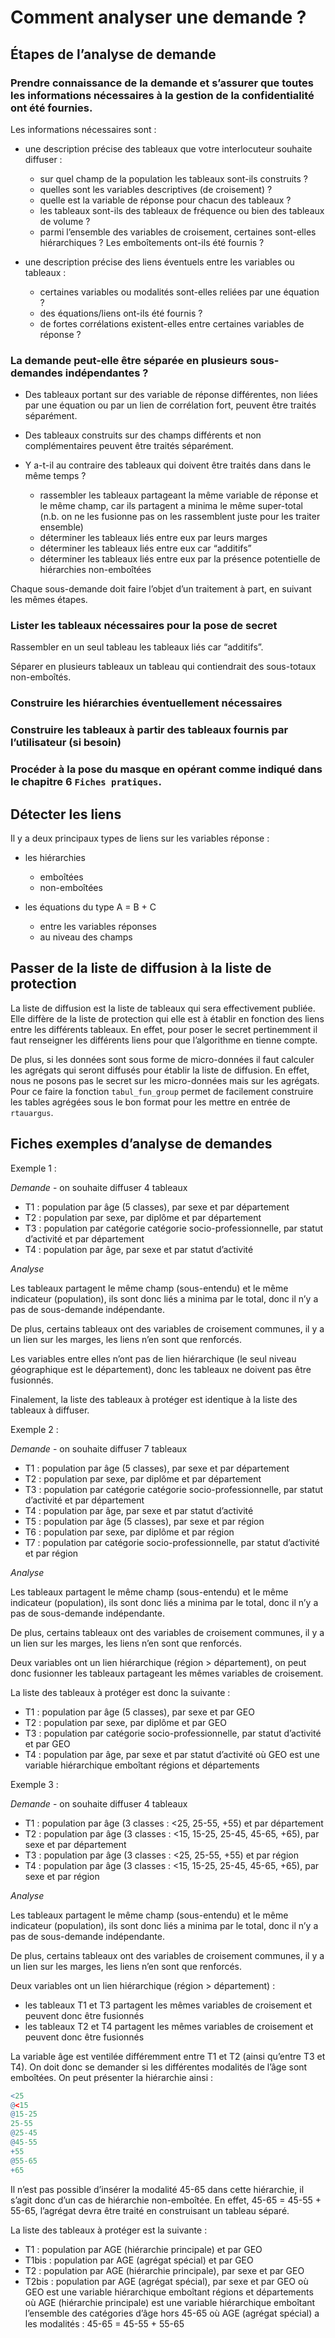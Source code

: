 # Comment analyser une demande ?

## Étapes de l'analyse de demande

### Prendre connaissance de la demande et s'assurer que toutes les informations nécessaires à la gestion de la confidentialité ont été fournies.

Les informations nécessaires sont :

-   une description précise des tableaux que votre interlocuteur souhaite diffuser :

    -   sur quel champ de la population les tableaux sont-ils construits ?
    -   quelles sont les variables descriptives (de croisement) ?
    -   quelle est la variable de réponse pour chacun des tableaux ?
    -   les tableaux sont-ils des tableaux de fréquence ou bien des tableaux de volume ?
    -   parmi l'ensemble des variables de croisement, certaines sont-elles hiérarchiques ? Les emboîtements ont-ils été fournis ?

-   une description précise des liens éventuels entre les variables ou tableaux :

    -   certaines variables ou modalités sont-elles reliées par une équation ?
    -   des équations/liens ont-ils été fournis ?
    -   de fortes corrélations existent-elles entre certaines variables de réponse ?

### La demande peut-elle être séparée en plusieurs sous-demandes indépendantes ?

-   Des tableaux portant sur des variable de réponse différentes, non liées par une équation ou par un lien de corrélation fort, peuvent être traités séparément.

-   Des tableaux construits sur des champs différents et non complémentaires peuvent être traités séparément.

-   Y a-t-il au contraire des tableaux qui doivent être traités dans dans le même temps ?

    -   rassembler les tableaux partageant la même variable de réponse et le même champ, car ils partagent a minima le même super-total (n.b. on ne les fusionne pas on les rassemblent juste pour les traiter ensemble)
    -   déterminer les tableaux liés entre eux par leurs marges
    -   déterminer les tableaux liés entre eux car "additifs"
    -   déterminer les tableaux liés entre eux par la présence potentielle de hiérarchies non-emboîtées

Chaque sous-demande doit faire l'objet d'un traitement à part, en suivant les mêmes étapes.

### Lister les tableaux nécessaires pour la pose de secret

Rassembler en un seul tableau les tableaux liés car "additifs".

Séparer en plusieurs tableaux un tableau qui contiendrait des sous-totaux non-emboîtés.

### Construire les hiérarchies éventuellement nécessaires

### Construire les tableaux à partir des tableaux fournis par l'utilisateur (si besoin)

### Procéder à la pose du masque en opérant comme indiqué dans le chapitre 6 `Fiches pratiques`.

## Détecter les liens

Il y a deux principaux types de liens sur les variables réponse :

-   les hiérarchies

    -   emboîtées
    -   non-emboîtées

-   les équations du type A = B + C

    -   entre les variables réponses
    -   au niveau des champs

## Passer de la liste de diffusion à la liste de protection

La liste de diffusion est la liste de tableaux qui sera effectivement publiée. Elle diffère de la liste de protection qui elle est à établir en fonction des liens entre les différents tableaux. En effet, pour poser le secret pertinemment il faut renseigner les différents liens pour que l'algorithme en tienne compte.

De plus, si les données sont sous forme de micro-données il faut calculer les agrégats qui seront diffusés pour établir la liste de diffusion. En effet, nous ne posons pas le secret sur les micro-données mais sur les agrégats. Pour ce faire la fonction `tabul_fun_group` permet de facilement construire les tables agrégées sous le bon format pour les mettre en entrée de `rtauargus`.

## Fiches exemples d'analyse de demandes

Exemple 1 :

*Demande* - on souhaite diffuser 4 tableaux

-   T1 : population par âge (5 classes), par sexe et par département
-   T2 : population par sexe, par diplôme et par département
-   T3 : population par catégorie catégorie socio-professionnelle, par statut d'activité et par département
-   T4 : population par âge, par sexe et par statut d'activité

*Analyse*

Les tableaux partagent le même champ (sous-entendu) et le même indicateur (population), ils sont donc liés a minima par le total, donc il n'y a pas de sous-demande indépendante.

De plus, certains tableaux ont des variables de croisement communes, il y a un lien sur les marges, les liens n'en sont que renforcés.

Les variables entre elles n'ont pas de lien hiérarchique (le seul niveau géographique est le département), donc les tableaux ne doivent pas être fusionnés.

Finalement, la liste des tableaux à protéger est identique à la liste des tableaux à diffuser.

Exemple 2 :

*Demande* - on souhaite diffuser 7 tableaux

-   T1 : population par âge (5 classes), par sexe et par département
-   T2 : population par sexe, par diplôme et par département
-   T3 : population par catégorie catégorie socio-professionnelle, par statut d'activité et par département
-   T4 : population par âge, par sexe et par statut d'activité
-   T5 : population par âge (5 classes), par sexe et par région
-   T6 : population par sexe, par diplôme et par région
-   T7 : population par catégorie socio-professionnelle, par statut d'activité et par région

*Analyse*

Les tableaux partagent le même champ (sous-entendu) et le même indicateur (population), ils sont donc liés a minima par le total, donc il n'y a pas de sous-demande indépendante.

De plus, certains tableaux ont des variables de croisement communes, il y a un lien sur les marges, les liens n'en sont que renforcés.

Deux variables ont un lien hiérarchique (région \> département), on peut donc fusionner les tableaux partageant les mêmes variables de croisement.

La liste des tableaux à protéger est donc la suivante :

-   T1 : population par âge (5 classes), par sexe et par GEO
-   T2 : population par sexe, par diplôme et par GEO
-   T3 : population par catégorie socio-professionnelle, par statut d'activité et par GEO
-   T4 : population par âge, par sexe et par statut d'activité où GEO est une variable hiérarchique emboîtant régions et départements

Exemple 3 :

*Demande* - on souhaite diffuser 4 tableaux

-   T1 : population par âge (3 classes : \<25, 25-55, +55) et par département
-   T2 : population par âge (3 classes : \<15, 15-25, 25-45, 45-65, +65), par sexe et par département
-   T3 : population par âge (3 classes : \<25, 25-55, +55) et par région
-   T4 : population par âge (3 classes : \<15, 15-25, 25-45, 45-65, +65), par sexe et par région

*Analyse*

Les tableaux partagent le même champ (sous-entendu) et le même indicateur (population), ils sont donc liés a minima par le total, donc il n'y a pas de sous-demande indépendante.

De plus, certains tableaux ont des variables de croisement communes, il y a un lien sur les marges, les liens n'en sont que renforcés.

Deux variables ont un lien hiérarchique (région \> département) :

-   les tableaux T1 et T3 partagent les mêmes variables de croisement et peuvent donc être fusionnés
-   les tableaux T2 et T4 partagent les mêmes variables de croisement et peuvent donc être fusionnés

La variable âge est ventilée différemment entre T1 et T2 (ainsi qu'entre T3 et T4). On doit donc se demander si les différentes modalités de l'âge sont emboîtées. On peut présenter la hiérarchie ainsi :

```r
<25
@<15
@15-25
25-55
@25-45
@45-55
+55
@55-65
+65
```

Il n'est pas possible d'insérer la modalité 45-65 dans cette hiérarchie, il s'agit donc d'un cas de hiérarchie non-emboîtée. En effet, 45-65 = 45-55 + 55-65, l'agrégat devra être traité en construisant un tableau séparé.

La liste des tableaux à protéger est la suivante :

-   T1 : population par AGE (hiérarchie principale) et par GEO
-   T1bis : population par AGE (agrégat spécial) et par GEO
-   T2 : population par AGE (hiérarchie principale), par sexe et par GEO
-   T2bis : population par AGE (agrégat spécial), par sexe et par GEO où GEO est une variable hiérarchique emboîtant régions et départements où AGE (hiérarchie principale) est une variable hiérarchique emboîtant l'ensemble des catégories d'âge hors 45-65 où AGE (agrégat spécial) a les modalités : 45-65 = 45-55 + 55-65
